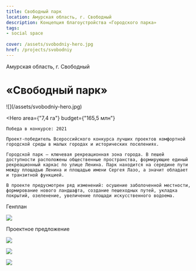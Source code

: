 ```yaml
---
title: Свободный парк
location: Амурская область, г. Свободный
description: Концепция благоустройства «Городского парка»
tags:
- social space
    
cover: /assets/svobodniy-hero.jpg
href: /projects/svobodniy
---
```


Амурская область, г. Свободный

# «Свободный парк»

<Wide>
    ![](/assets/svobodniy-hero.jpg)
</Wide>

<Hero
    area={"7,4 га"}
    budget={"165,5 млн"}
>
    Победа в конкурсе: 2021  

    Проект-победитель Всероссийского конкурса лучших проектов комфортной городской среды в малых городах и исторических поселениях.

    Городской парк — ключевая рекреационная зона города. В пешей доступности расположены общественные пространства, формирующие единый рекреационный каркас по улице Ленина. Парк находится на середине пути между площадью Ленина и площадью имени Сергея Лазо, а значит обладает и транзитной функцией.

    В проекте предусмотрен ряд изменений: осушение заболоченной местности, формирование нового ландшафта, создание пешеходных путей, укладка покрытий, озеленение, увеличение площади искусственного водоема.  
</Hero>

Генплан

![](/assets/svobodniy-00.jpg)

Проектное предложение

![](/assets/svobodniy-01.jpg)

![](/assets/svobodniy-02.jpg)

![](/assets/svobodniy-03.jpg)

